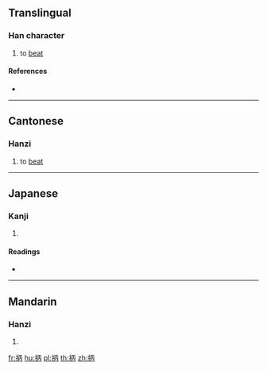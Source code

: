 ==Translingual==

===Han character===
{{Han char|rn=64|rad=手|as=05|sn=8|four=|canj=QMOB|ids=⿰扌丙}}

# {{lb|zh|Cantonese}} to [[beat]]

====References====
* {{Han ref|kx=0422.130|dkj=11903|dj=0770.110|hdz=31849.030|uh=62A6|ud=25254}}

----

==Cantonese==

===Hanzi===
{{yue-hanzi|jyut=[[bing2]]|y=bing2}}

# to [[beat]]

----

==Japanese==

===Kanji===
{{ja-kanji|grade=|rs=手05}}

# {{defn|lang=ja|sort=手05}}

====Readings====
* {{ja-readings|on=[[へい]] (hei), [[ひょう]] (hyō)|kun=[[もつ]] (motsu)}}

----

==Mandarin==

===Hanzi===
{{cmn-hanzi|pin=[[bǐng]] ([[bing3]])|wg=ping<sup>3</sup>}}

# {{defn|lang=cmn|sort=手05}}

[[fr:抦]]
[[hu:抦]]
[[pl:抦]]
[[th:抦]]
[[zh:抦]]